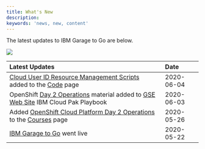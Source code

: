 ```yaml
---
title: What's New
description: 
keywords: 'news, new, content'
---
```


<PageDescription>

The latest updates to IBM Garage to Go are below.

</PageDescription>

![](images/bullhorn-thumbnail.jpg)

| Latest Updates | Date &nbsp; &nbsp; |
| :-------------- | :----------- |
| [Cloud User ID Resource Management Scripts](https://github.com/ibm-cloud-architecture/cloud-user-resource-scripts) added to the [Code](../code/) page | 2020-06-04 |
| OpenShift [Day 2 Operations](https://cloudpak8s.io/day2/Introduction/) material added to [GSE Web Site](../websites/gse/) IBM Cloud Pak Playbook | 2020-06-03 |
| Added [OpenShift Cloud Platform Day 2 Operations](https://www.ibm.com/cloud/architecture/content/course/red-hat-openshift-container-platform-day-2-ops/) to the [Courses](../courses/) page | 2020-05-26 |
| [IBM Garage to Go](https://ibm-cloud-architecture.github.io) went live | 2020-05-22 |